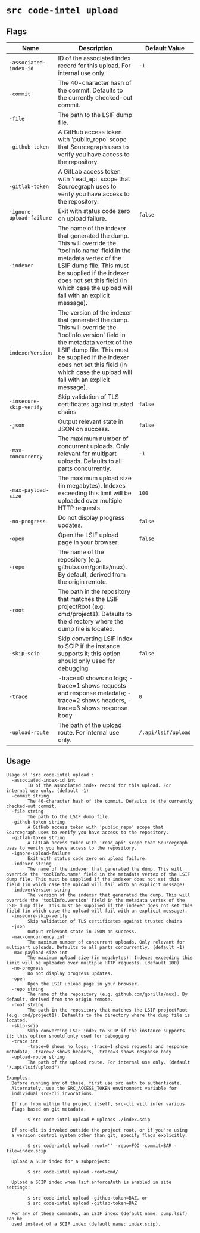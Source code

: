 # `src code-intel upload`


## Flags

|           Name           |                                                                                                                                  Description                                                                                                                                  |    Default Value    |
| ------------------------ | ----------------------------------------------------------------------------------------------------------------------------------------------------------------------------------------------------------------------------------------------------------------------------- | ------------------- |
| `-associated-index-id`   | ID of the associated index record for this upload. For internal use only.                                                                                                                                                                                                     | `-1`                |
| `-commit`                | The 40-character hash of the commit. Defaults to the currently checked-out commit.                                                                                                                                                                                            |                     |
| `-file`                  | The path to the LSIF dump file.                                                                                                                                                                                                                                               |                     |
| `-github-token`          | A GitHub access token with 'public_repo' scope that Sourcegraph uses to verify you have access to the repository.                                                                                                                                                             |                     |
| `-gitlab-token`          | A GitLab access token with 'read_api' scope that Sourcegraph uses to verify you have access to the repository.                                                                                                                                                                |                     |
| `-ignore-upload-failure` | Exit with status code zero on upload failure.                                                                                                                                                                                                                                 | `false`             |
| `-indexer`               | The name of the indexer that generated the dump. This will override the 'toolInfo.name' field in the metadata vertex of the LSIF dump file. This must be supplied if the indexer does not set this field (in which case the upload will fail with an explicit message).       |                     |
| `-indexerVersion`        | The version of the indexer that generated the dump. This will override the 'toolInfo.version' field in the metadata vertex of the LSIF dump file. This must be supplied if the indexer does not set this field (in which case the upload will fail with an explicit message). |                     |
| `-insecure-skip-verify`  | Skip validation of TLS certificates against trusted chains                                                                                                                                                                                                                    | `false`             |
| `-json`                  | Output relevant state in JSON on success.                                                                                                                                                                                                                                     | `false`             |
| `-max-concurrency`       | The maximum number of concurrent uploads. Only relevant for multipart uploads. Defaults to all parts concurrently.                                                                                                                                                            | `-1`                |
| `-max-payload-size`      | The maximum upload size (in megabytes). Indexes exceeding this limit will be uploaded over multiple HTTP requests.                                                                                                                                                            | `100`               |
| `-no-progress`           | Do not display progress updates.                                                                                                                                                                                                                                              | `false`             |
| `-open`                  | Open the LSIF upload page in your browser.                                                                                                                                                                                                                                    | `false`             |
| `-repo`                  | The name of the repository (e.g. github.com/gorilla/mux). By default, derived from the origin remote.                                                                                                                                                                         |                     |
| `-root`                  | The path in the repository that matches the LSIF projectRoot (e.g. cmd/project1). Defaults to the directory where the dump file is located.                                                                                                                                   |                     |
| `-skip-scip`             | Skip converting LSIF index to SCIP if the instance supports it; this option should only used for debugging                                                                                                                                                                    | `false`             |
| `-trace`                 | -trace=0 shows no logs; -trace=1 shows requests and response metadata; -trace=2 shows headers, -trace=3 shows response body                                                                                                                                                   | `0`                 |
| `-upload-route`          | The path of the upload route. For internal use only.                                                                                                                                                                                                                          | `/.api/lsif/upload` |


## Usage

```
Usage of 'src code-intel upload':
  -associated-index-id int
    	ID of the associated index record for this upload. For internal use only. (default -1)
  -commit string
    	The 40-character hash of the commit. Defaults to the currently checked-out commit.
  -file string
    	The path to the LSIF dump file.
  -github-token string
    	A GitHub access token with 'public_repo' scope that Sourcegraph uses to verify you have access to the repository.
  -gitlab-token string
    	A GitLab access token with 'read_api' scope that Sourcegraph uses to verify you have access to the repository.
  -ignore-upload-failure
    	Exit with status code zero on upload failure.
  -indexer string
    	The name of the indexer that generated the dump. This will override the 'toolInfo.name' field in the metadata vertex of the LSIF dump file. This must be supplied if the indexer does not set this field (in which case the upload will fail with an explicit message).
  -indexerVersion string
    	The version of the indexer that generated the dump. This will override the 'toolInfo.version' field in the metadata vertex of the LSIF dump file. This must be supplied if the indexer does not set this field (in which case the upload will fail with an explicit message).
  -insecure-skip-verify
    	Skip validation of TLS certificates against trusted chains
  -json
    	Output relevant state in JSON on success.
  -max-concurrency int
    	The maximum number of concurrent uploads. Only relevant for multipart uploads. Defaults to all parts concurrently. (default -1)
  -max-payload-size int
    	The maximum upload size (in megabytes). Indexes exceeding this limit will be uploaded over multiple HTTP requests. (default 100)
  -no-progress
    	Do not display progress updates.
  -open
    	Open the LSIF upload page in your browser.
  -repo string
    	The name of the repository (e.g. github.com/gorilla/mux). By default, derived from the origin remote.
  -root string
    	The path in the repository that matches the LSIF projectRoot (e.g. cmd/project1). Defaults to the directory where the dump file is located.
  -skip-scip
    	Skip converting LSIF index to SCIP if the instance supports it; this option should only used for debugging
  -trace int
    	-trace=0 shows no logs; -trace=1 shows requests and response metadata; -trace=2 shows headers, -trace=3 shows response body
  -upload-route string
    	The path of the upload route. For internal use only. (default "/.api/lsif/upload")

Examples:
  Before running any of these, first use src auth to authenticate.
  Alternately, use the SRC_ACCESS_TOKEN environment variable for
  individual src-cli invocations.

  If run from within the project itself, src-cli will infer various
  flags based on git metadata.

        $ src code-intel upload # uploads ./index.scip

  If src-cli is invoked outside the project root, or if you're using
  a version control system other than git, specify flags explicitly:

    	$ src code-intel upload -root='' -repo=FOO -commit=BAR -file=index.scip

  Upload a SCIP index for a subproject:

    	$ src code-intel upload -root=cmd/

  Upload a SCIP index when lsif.enforceAuth is enabled in site settings:

    	$ src code-intel upload -github-token=BAZ, or
    	$ src code-intel upload -gitlab-token=BAZ

  For any of these commands, an LSIF index (default name: dump.lsif) can be
  used instead of a SCIP index (default name: index.scip).


```
